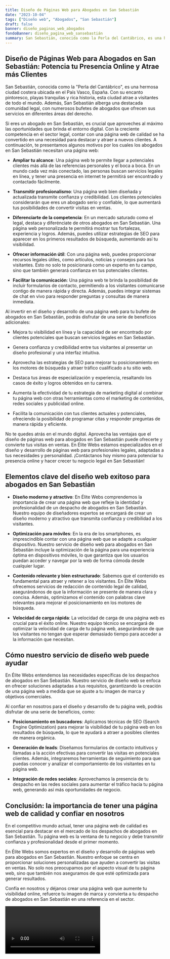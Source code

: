 ```yaml
---
title: Diseño de Páginas Web para Abogados en San Sebastián
date: "2023-10-04"
tags: ["Diseño web", "Abogados", "San Sebastián"]
draft: false
banner: diseño_paginas_web_abogados
fondoBanner: diseño_pagina_web_sansebastián
summary: San Sebastián, conocida como la Perla del Cantábrico, es una hermosa ciudad costera ubicada en el País Vasco, España. Con su encanto pintoresco, playas tranquilas y rica historia, esta ciudad atrae a visitantes de todo el mundo. Además, San Sebastián alberga una destacada comunidad legal, con numerosos bufetes de abogados que ofrecen sus servicios en diferentes áreas del derecho.
---
```



## Diseño de Páginas Web para Abogados en San Sebastián: Potencia tu Presencia Online y Atrae más Clientes

San Sebastián, conocida como la "Perla del Cantábrico", es una hermosa ciudad costera ubicada en el País Vasco, España. Con su encanto pintoresco, playas tranquilas y rica historia, esta ciudad atrae a visitantes de todo el mundo. Además, San Sebastián alberga una destacada comunidad legal, con numerosos bufetes de abogados que ofrecen sus servicios en diferentes áreas del derecho.

Si eres un abogado en San Sebastián, es crucial que aproveches al máximo las oportunidades que brinda el entorno digital. Con la creciente competencia en el sector legal, contar con una página web de calidad se ha convertido en una necesidad para destacar y atraer a nuevos clientes. A continuación, te presentamos algunos motivos por los cuales los abogados en San Sebastián necesitan una página web:

- **Ampliar tu alcance**: Una página web te permite llegar a potenciales clientes más allá de las referencias personales y el boca a boca. En un mundo cada vez más conectado, las personas buscan servicios legales en línea, y tener una presencia en internet te permitirá ser encontrado y contactado fácilmente.

- **Transmitir profesionalismo**: Una página web bien diseñada y actualizada transmite confianza y credibilidad. Los clientes potenciales considerarán que eres un abogado serio y confiable, lo que aumentará tus posibilidades de convertir visitas en ventas.

- **Diferenciarte de la competencia**: En un mercado saturado como el legal, destaca y diferénciate de otros abogados en San Sebastián. Una página web personalizada te permitirá mostrar tus fortalezas, experiencia y logros. Además, puedes utilizar estrategias de SEO para aparecer en los primeros resultados de búsqueda, aumentando así tu visibilidad.

- **Ofrecer información útil**: Con una página web, puedes proporcionar recursos legales útiles, como artículos, noticias y consejos para tus visitantes. Esto no solo te posicionará como un experto en tu campo, sino que también generará confianza en tus potenciales clientes.

- **Facilitar la comunicación**: Una página web te brinda la posibilidad de incluir formularios de contacto, permitiendo a los visitantes comunicarse contigo de manera rápida y directa. Además, puedes integrar sistemas de chat en vivo para responder preguntas y consultas de manera inmediata.

Al invertir en el diseño y desarrollo de una página web para tu bufete de abogados en San Sebastián, podrás disfrutar de una serie de beneficios adicionales:

- Mejora tu visibilidad en línea y la capacidad de ser encontrado por clientes potenciales que buscan servicios legales en San Sebastián.

- Genera confianza y credibilidad entre tus visitantes al presentar un diseño profesional y una interfaz intuitiva.

- Aprovecha las estrategias de SEO para mejorar tu posicionamiento en los motores de búsqueda y atraer tráfico cualificado a tu sitio web.

- Destaca tus áreas de especialización y experiencia, resaltando los casos de éxito y logros obtenidos en tu carrera.

- Aumenta la efectividad de tu estrategia de marketing digital al combinar tu página web con otras herramientas como el marketing de contenidos, redes sociales y publicidad online.

- Facilita la comunicación con tus clientes actuales y potenciales, ofreciendo la posibilidad de programar citas y responder preguntas de manera rápida y eficiente.

No te quedes atrás en el mundo digital. Aprovecha las ventajas que el diseño de páginas web para abogados en San Sebastián puede ofrecerte y convierte tus visitas en ventas. En Élite Webs estamos especializados en el diseño y desarrollo de páginas web para profesionales legales, adaptadas a tus necesidades y personalidad. ¡Contáctanos hoy mismo para potenciar tu presencia online y hacer crecer tu negocio legal en San Sebastián!

<GifSeo />

<Cta />

## Elementos clave del diseño web exitoso para abogados en San Sebastián

- **Diseño moderno y atractivo**: En Élite Webs comprendemos la importancia de crear una página web que refleje la identidad y profesionalidad de un despacho de abogados en San Sebastián. Nuestro equipo de diseñadores expertos se encargará de crear un diseño moderno y atractivo que transmita confianza y credibilidad a los visitantes.

- **Optimización para móviles**: En la era de los smartphones, es imprescindible contar con una página web que se adapte a cualquier dispositivo. Nuestro servicio de diseño web para abogados en San Sebastián incluye la optimización de la página para una experiencia óptima en dispositivos móviles, lo que garantiza que los usuarios puedan acceder y navegar por la web de forma cómoda desde cualquier lugar.

- **Contenido relevante y bien estructurado**: Sabemos que el contenido es fundamental para atraer y retener a los visitantes. En Élite Webs ofrecemos servicios de redacción de contenido legal de calidad, asegurándonos de que la información se presente de manera clara y concisa. Además, optimizamos el contenido con palabras clave relevantes para mejorar el posicionamiento en los motores de búsqueda.

- **Velocidad de carga rápida**: La velocidad de carga de una página web es crucial para el éxito online. Nuestro equipo técnico se encargará de optimizar la velocidad de carga de tu página web, asegurándose de que los visitantes no tengan que esperar demasiado tiempo para acceder a la información que necesitan.

## Cómo nuestro servicio de diseño web puede ayudar

En Élite Webs entendemos las necesidades específicas de los despachos de abogados en San Sebastián. Nuestro servicio de diseño web se enfoca en ofrecer soluciones adaptadas a tus requisitos, garantizando la creación de una página web a medida que se ajuste a tu imagen de marca y objetivos comerciales.

Al confiar en nosotros para el diseño y desarrollo de tu página web, podrás disfrutar de una serie de beneficios, como:

- **Posicionamiento en buscadores**: Aplicamos técnicas de SEO (Search Engine Optimization) para mejorar la visibilidad de tu página web en los resultados de búsqueda, lo que te ayudará a atraer a posibles clientes de manera orgánica.

- **Generación de leads**: Diseñamos formularios de contacto intuitivos y llamadas a la acción efectivas para convertir las visitas en potenciales clientes. Además, integraremos herramientas de seguimiento para que puedas conocer y analizar el comportamiento de los visitantes en tu página web.

- **Integración de redes sociales**: Aprovechamos la presencia de tu despacho en las redes sociales para aumentar el tráfico hacia tu página web, generando así más oportunidades de negocio.

## Conclusión: la importancia de tener una página web de calidad y confiar en nosotros

En el competitivo mundo actual, tener una página web de calidad es esencial para destacar en el mercado de los despachos de abogados en San Sebastián. Tu página web es la ventana de tu negocio y debe transmitir confianza y profesionalidad desde el primer momento.

En Élite Webs somos expertos en el diseño y desarrollo de páginas web para abogados en San Sebastián. Nuestro enfoque se centra en proporcionar soluciones personalizadas que ayuden a convertir las visitas en ventas. No solo nos preocupamos por el aspecto visual de tu página web, sino que también nos aseguramos de que esté optimizada para generar resultados.

Confía en nosotros y déjanos crear una página web que aumente tu visibilidad online, refuerce tu imagen de marca y convierta a tu despacho de abogados en San Sebastián en una referencia en el sector.

<Video />

<CtaBot job="Abogados" city="San Sebastián" />

<Gmaps query="San Sebastián+españa+maps" />
